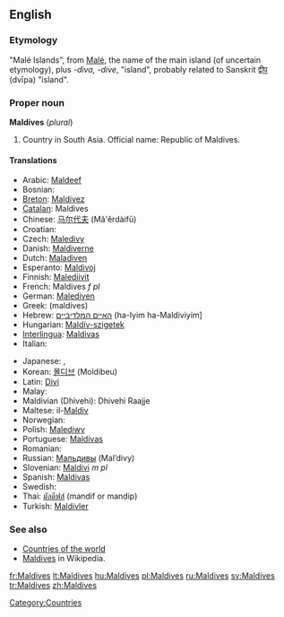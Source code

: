 ==English==

===Etymology===
"Malé Islands", from [[Malé]], the name of the main island (of uncertain etymology), plus ''-diva, -dive'', "island", probably related to Sanskrit [[द्वीप]] (dvīpa) "island".

===Proper noun===
'''Maldives''' (''plural'')

# Country in South Asia. Official name: Republic of Maldives.

====Translations====
{{top}}
*Arabic: [[Maldeef]]
* Bosnian: {{t-|bs|Maldivi|m|p}}
*[[Breton]]: [[Maldivez]]
*[[Catalan]]: Maldives
*Chinese: [[马尔代夫]] (Mǎ'ěrdàifū)
*Croatian: {{t-|hr|Maldivi|m|p}}
* Czech: [[Maledivy]] {{p}}
*Danish: [[Maldiverne]]
*Dutch: [[Maladiven]]
*Esperanto: [[Maldivoj]]
*Finnish: [[Malediivit]]
*French: Maldives ''f pl''
*German: [[Malediven]]
*Greek: {{t|el|Μαλδίβες|f|p|sc=Grek}} (maldíves)
*Hebrew: [[האיים המלדיביים]] (ha-Iyim ha-Maldiviyim]
*Hungarian: [[Maldív-szigetek]]
*[[Interlingua]]: [[Maldivas]]
* Italian: {{t-|it|Maldive}}
{{mid}}
* Japanese: {{t+|ja|モルディブ|tr=Morudibu|sc=Jpan}}, {{t-|ja|モルジブ|tr=morujibu|sc=Jpan}}
*Korean: [[몰디브]] (Moldibeu)
*Latin: [[Divi]]
* Malay: {{t-|ms|Maldives|xs=Malay}}
*Maldivian (Dhivehi): Dhivehi Raajje
*Maltese: il-[[Maldiv]]
* Norwegian: {{t-|no|Maldivene}}
*Polish: [[Malediwy]]
*Portuguese: [[Maldivas]]
* Romanian: {{t-|ro|Maldive|f|p}}
*Russian: [[Мальдивы]] (Mal’divy)
*Slovenian: [[Maldivi]] ''m pl''
*Spanish: [[Maldivas]]
* Swedish: {{t+|sv|Maldiverna}}
*Thai: [[มัลดีฟส์]] (mandif or mandip)
*Turkish: [[Maldivler]]
{{bottom}}

===See also===
*[[Countries of the world]]
*[[w:Maldives|Maldives]] in Wikipedia.

[[Category:Countries]]

[[fr:Maldives]]
[[lt:Maldives]]
[[hu:Maldives]]
[[pl:Maldives]]
[[ru:Maldives]]
[[sv:Maldives]]
[[tr:Maldives]]
[[zh:Maldives]]